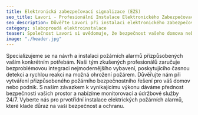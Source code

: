 ```yaml
---
title: Elektronická zabezpečovací signalizace (EZS) 
seo_title: Lavori - Profesionální Instalace Elektronického Zabezpečovacího Systému
seo_description: Důvěřte Lavori při instalaci elektronického zabezpečovacího systému. Nabízíme moderní a spolehlivá řešení pro ochranu vašeho domova nebo podniku. Zabezpečte se s námi!
category: slaboproudá elektroinstalace
teaser: Společnost Lavori si uvědomuje, že bezpečnost vašeho domova nebo firmy je důležitá. Díky našim nejmodernějším řešením budete mít nad bezpečností svých prostor kontrolu 24 hodin denně, 7 dní v týdnu.
image: "./header.jpg"
---
```

<p>
Specializujeme se na návrh a instalaci požárních alarmů přizpůsobených vašim konkrétním potřebám. Naši tým zkušených profesionálů zaručuje bezproblémovou integraci nejmodernějšího vybavení, poskytujícího časnou detekci a rychlou reakci na možná ohrožení požárem. Důvěřujte nám při vytváření přizpůsobeného požárního bezpečnostního řešení pro váš domov nebo podnik. S naším závazkem k vynikajícímu výkonu dáváme přednost bezpečnosti vašich prostor a nabízíme monitorovací a údržbové služby 24/7. Vyberte nás pro prvotřídní instalace elektrických požárních alarmů, které klade důraz na vaši bezpečnost a ochranu.
</p>
